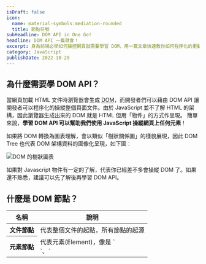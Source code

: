 ```yaml
---
isDraft: false
icon:
  name: material-symbols:mediation-rounded
  title: 節點符號
subHeadline: DOM API in One Go!
headline: DOM API 一篇就會！
excerpt: 身為前端必學如何操控網頁就需要學習 DOM，用一篇文章快速教你如何程序化的更動網頁，一起來學會如何存取、編輯與監聽 DOM，還有綜合懶人包！如果對 Javascript 物件有一定的了解，代表你已經差不多會操縱 DOM 了，如果還不熟悉，建議可以先了解後再學習 DOM API。
category: JavaScript
publishDate: 2022-10-29
---
```


## 為什麼需要學 DOM API？

當網頁加載 HTML 文件時瀏覽器會生成 <abbr title="文件物件模型 (Document Object Model)">DOM</abbr>，而開發者們可以藉由 DOM API 讓開發者可以程序化的操縱整個頁面文件。由於 JavaScript 並不了解 HTML 的架構，因此瀏覽器生成出來的 DOM 就是 HTML 但用「物件」的方式作呈現。
簡單來說，**學習 DOM API 可以幫助我們使用 JavaScript 操縱網頁上任何元素**！

如果將 DOM 轉換為圖表理解，會以類似「樹狀關係圖」的樣貌展現，因此 DOM Tree 也代表 DOM 架構資料的圖像化呈現，如下圖：

![DOM 的樹狀圖表](./dom-tree.webp)

<Sidenote type="success">
  如果對 Javascript 物件有一定的了解，代表你已經差不多會操縱 DOM 了。如果還不熟悉，建議可以先了解後再學習 DOM API。
</Sidenote>

## 什麼是 DOM 節點？

<table>
    <thead>
        <tr>
            <th>名稱</th>
            <th>說明</th>
        </tr>
    </thead>
    <tbody>
        <tr>
            <th style="min-width:60px">文件節點</th>
            <td>代表整個文件的起點，所有節點的起源</td>
        </tr>
        <tr>
            <th>元素節點</th>
            <td>代表元素(Element)，像是 `<div>`、`<script>`、`<h1>`</td>
        </tr>
        <tr>
            <th>屬性節點</th>
            <td>代表元素的屬性如 `id`、`class`</td>
        </tr>
        <tr>
            <th>文字節點</th>
            <td>代表元素或屬性內的純文字內容，換行與空格也是一種文字節點。</td>
        </tr>
        <tr>
            <th>註解節點</th>
            <td>代表文件中的註解</td>
        </tr>
    </tbody>
</table>

**任何東西在 HTML 文件中都是一種 DOM 節點**，常見的節點可參考以上圖表。節點是構成 DOM 的最基礎的材料，了解有不同的節點可以更清楚的知道想選取的內容、選到的內容是什麼、應該如何處理。在文章後頭會認識到各種方法來選取這些不同種類的節點，進而程序化的操縱與監聽它們來達成程序化控制網頁的目的。

接下來將會分為三大章節，一步一步學習如何運用 JavaScript 透過 DOM API 操作網頁，**學會存取、編輯與監聽 DOM**。

## 一、選取 DOM 節點

HTML 的元素之間有輩份關係，這點也體現在 DOM 的結構上，可以依據一個節點來抓取不同關係的節點，舉以下的代碼為例：

```html
<div>
  <h2>A List</h2>
  <ul>
    <li>List Item 01</li>
    <li>List Item 02</li>
  </ul>
</div>
```

對 `<ul>` 這個元素來說： `<h2>` 就是其同輩 `<div>` 就是其父母 `<li>` 就是其子孫。了解元素彼此間的關係之後，就可以運用不同的方法來選取網頁中的節點。

### 實際常見範例

在大多情境下其實不用記下太多的選取方法，只要記得常用的即可，像是選取單一元素的 [`qerySelector`](https://developer.mozilla.org/en-US/docs/Web/API/Document/querySelector) 以及選取多個元素的 [`querySelectorAll`](https://developer.mozilla.org/en-US/docs/Web/API/Document/querySelectorAll) 就可以應付絕大多數約 90% 的情境。

```html
<div id="foobar" class="foobar">Hello, World</div>
<ul>
  <li>Item 01</li>
  <li>Item 02</li>
  <li>Item 03</li>
</ul>

<script>
  // 依 document 為基準，選取符合 .foobar 選擇器群組的元素
  const foobar = document.querySelector('.foobar');
  // 依 document 為基準，選取所有 ul 內的 li
  const foobar2 = document.querySelectorAll('ul li');
</script>
```

<Sidenote type="warning">
  覺得概念不熟悉的話可以實際操作幾次會比看文檔還要更有幫助，這裡是線上
  [CodePen](https://codepen.io/riecball/pen/VwBMWPy) 模板，可複製一份練習選取元素。
</Sidenote>

### 更進階的選取 DOM 節點

練習完不同選取 DOM 的方法之後，會發現不同的方法返回的結果會不太一樣，這是因為它們所選取的「東西」不太相同，總共會遇上四種返回的結果。細節綜合成以下清單與表單：

#### 節點

構成 DOM 的基礎組成，任何 DOM 中的東西都是結點。

#### 元素

元素是一種節點，舉例來說 `<h1>`、`<body>`、`<div>` 都是元素。

#### 節點清單

節點的集合，一筆類似陣列的資料，像是有索引和 `forEach` 方法。絕大多數時候是靜態的，意味著 DOM 的改變並不會反映於資料上。

#### HTML 合集

元素的集合，一筆類似陣列的資料，像是有索引。是動態的集合，意味著 DOM 的改變都會反映於資料上。

<table class="table-fluid">
    <thead>
        <tr>
            <th style="min-width:100px">名稱</th>
            <th>元素 Element</th>
            <th>節點 Node</th>
        </tr>
    </thead>
    <tbody>
        <tr>
            <th>內容</th>
            <td>只允許 HTML 元素(像是 `<span>` `<div>`之類的標籤)</td>
            <td>只允許任何存在於 HTML 文件中的節點(註解、內文字都算)</td>
        </tr>
        <tr>
            <th>方法與屬性</th>
            <td>一種特別的節點，擁有一些額外的屬性</td>
            <td>最基礎的 HTML 元件，一些基礎的屬性</td>
        </tr>
        <tr>
            <th>使用時機</th>
            <td>絕大多數時候</td>
            <td>選取 HTML 標籤以外的事物時</td>
        </tr>
    </tbody>
</table>

<table>
  <thead>
    <tr>
      <th style="min-width:120px">名稱</th>
      <th>HTML 合集 HTMLCollection</th>
      <th>節點清單 NodeList</th>
    </tr>
  </thead>
  <tbody>
    <tr>
      <th>說明</th>
      <td>文件元素的合集</td>
      <td>文件節點的合集</td>
    </tr>
    <tr>
      <th>可使用的陣列方法</th>
      <td>無</td>
      <td>僅有 forEach</td>
    </tr>
    <tr>
      <th>即時更新</th>
      <td>是</td>
      <td>大多不是</td>
    </tr>
  </tbody>
</table>

## 二、編輯 DOM 節點

當選取完 DOM 節點後讓將結果打印出來，看看有哪些屬性：

```html
<div id="foobar">Hello</div>

<script>
  // 依 document 為基準，選取第一個 id 為 foobar 的元素並打印出來
  console.log(document.getElementById('foobar'));
</script>
```

得到類似以下動圖中的打印結果：

<Video
  width={676}
  height={276}
  data={[
    {
      type: 'webm',
      src: 'images/posts/dom-from-the-begineeing/dom-log.webm',
    },
    {
      type: 'mp4',
      src: 'images/posts/dom-from-the-begineeing/dom-log.mp4',
    },
  ]}
></Video>

可以發現每個元素物件身上都有許多的屬性與方法可操作，看起來非常的複雜，但常用的屬性實際上並不多，在需要的時候再查閱文檔了解即可。以下用兩種最常被選取的屬性種類作為範例來介紹(改樣式與內容)：

### 改變元素外表樣式

要修改元素的外觀樣式可以從 `class` 屬性與 `style` 屬性下手，可以直接修改元素屬性來達成更改樣式的目的，舉以下例子來說：

```javascript
// 修改元素的 style 屬性：
element.style.backgroundColor = 'red';
element.style.marginTop = '16px';
element.style['padding-top'] = '16px';
```

```javascript
// 修改元素的 style 屬性：
element.classList.add('active'); // 新增 "active" class
element.classList.remove('active'); // 移除 "active" class
element.classList.toggle('active'); // 切換 "active" class
```

### 改變元素內容

要修改元素的內容常見可以分為「修改 HTML」與「修改純文字」，端看需求選擇不同的方式，舉以下例子來說：

```javascript
// 修改選取元素的 HTML 內容
document.getElementById('foobar').innerHTML = '<h1>This is some text</h1>';
// 修改選取元素的文字內容
document.getElementById('foobar').innerText = 'This is some text';
```

<Sidenote type="warning">
  當使用 `innerHTML` 需特別注意資料來源，惡意的資料來源可以藉由 `innerHTML` 夾帶執行惡意的程式代碼 (跨站腳本攻擊 <abbr title="Cross Site Scripting">XSS</abbr>)。應當確保注入的資料來源是可信的。

</Sidenote>

## 三、監聽 DOM 節點

### addEventListener 事件監聽器

如果想要知道用戶對網頁作了那些互動，就可以使用 [`addEventListener`](https://developer.mozilla.org/zh-TW/docs/Web/API/EventTarget/addEventListener) 方法來監聽元素的活動，大多時候範例一、二就可以應對所有事件監聽的要求。語法如下：

```javascript
addEventListener(type, listener, options);
```

- 參數一：[事件的種類](https://developer.mozilla.org/zh-TW/docs/Web/Events)
- 參數二：回呼函數，當事件被觸發時就會被執行
- 參數三：指定有關事件偵聽器的[選項](https://developer.mozilla.org/en-US/docs/Web/API/EventTarget/addEventListener#parameters)

```javascript
// 使用元素的 addEventListener 方法，當 "click" 時呼叫 clicked 函式
// 以下三種寫法都可行

// 範例一：呼叫外部函式
element.addEventListener('click', clicked);
function clicked() {
  // ...
}

// 範例二：呼叫匿名函式
element.addEventListener('click', function () {
  // ...
});

// 範例三：添加設定物件：當激活過一次這個事件監聽就會停止監聽
element.addEventListener('click', function () {}, { once: true });
```

### removeEventListener 移除事件監聽器

當不需要事件監聽時可以手動刪除來避免背景有太多事件監聽導致影響效能，這項方法僅能刪除以呼叫外部函式來執行的事件監聽器，呼叫匿名函式的事件監聽器是刪不掉的。

```javascript
// 添加監聽
element.addEventListener('mousemove', myFunction);

// 移除監聽
element.removeEventListener('mousemove', myFunction);
```

### 監聽表單

當想要用戶輸入資料，就是 `<form>` 表單登場的地方，它提供了一系列基礎的方法和介面讓我們可以更方便快速且標準化的獲取用戶輸入的資料，其中可使用 `submit` 事件監聽獲取提交的表單。

```javascript
<form data-form>
  <input name="userInput" type="text"> // 設定 name 以便之後讀取
  <input type="submit">
</form>
```

```javascript
const form = document.querySelector('[data-form]');
// 帶入
form.addEventListener('submit', (e) => {
  console.log(e.target.userInput.value); // 獲取 name = "userInput" 的值
  e.preventDefault(); // 取消預設事件(跳轉頁面)
  e.target.reset(); // 清空表單
});
```

### 阻擋預設行為

在某些元素上會自帶預設的「事件」，像是點擊 `<a>` 或提交 `<form>` 都會跳轉到其他頁面，這時候就可以使用 `preventDefault` 來取消這些預設事件。此外在事件監聽最尾端傳入一個 `false` 也有同樣阻擋預設行為的效果。

```javascript
element.addEventListener('click', (e) => {
  e.preventDefault(); // 獲取事件，阻擋預設行為發生
});
```

## 總結

- DOM 是文件使用物件的方式做呈現，畫成圖表架構就像一棵樹。
- HTML 文件中的任何資訊在 DOM 中都是一種節點。
- 選取多個節點會回傳 NodeList ，選取多個元素會回傳 HTMLCollection，它們是類陣列的物件。
- 節點有許多預設方法與屬性，可以在終端打印出來後查詢文檔即可。

<Sidenote type="success">
  <a target="_blank" href="/images/posts/dom-from-the-begineeing/dom-cheatsheet-full.webp">
    方法好多，感到困惑？沒關係，這裡製作了兩張懶人包圖，歡迎下載參考。
  </a>
  ![DOM 的樹狀圖表](./cheat-sheet-demo.webp)
</Sidenote>

本篇是我在 [六角學院](https://www.hexschool.com/) JS 直播班針對該主題所出的入門題目，內含解答，有興趣可以點開來練習：[JS 直播班 - 2022 秋季班 - DOM 操作](https://codepen.io/riecball/pen/XWYrmKz)

## 參考資料

- [Introduction to the DOM - MDN](https://developer.mozilla.org/en-US/docs/Web/API/Document_Object_Model/Introduction)
- [Javascript HTML DOM - W3C](https://www.w3schools.com/js/js_htmldom.asp)
- [DOM - GeeksforGeeks](https://www.geeksforgeeks.org/dom-document-object-model/)
